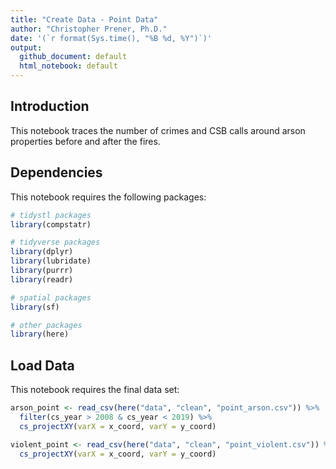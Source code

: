```yaml
---
title: "Create Data - Point Data"
author: "Christopher Prener, Ph.D."
date: '(`r format(Sys.time(), "%B %d, %Y")`)'
output: 
  github_document: default
  html_notebook: default 
---
```


## Introduction
This notebook traces the number of crimes and CSB calls around arson properties before and after the fires.

## Dependencies
This notebook requires the following packages:

```r
# tidystl packages
library(compstatr)

# tidyverse packages
library(dplyr)
library(lubridate)
library(purrr)
library(readr)

# spatial packages
library(sf)

# other packages
library(here)
```

## Load Data
This notebook requires the final data set:

```r
arson_point <- read_csv(here("data", "clean", "point_arson.csv")) %>%
  filter(cs_year > 2008 & cs_year < 2019) %>%
  cs_projectXY(varX = x_coord, varY = y_coord)

violent_point <- read_csv(here("data", "clean", "point_violent.csv")) %>%
  cs_projectXY(varX = x_coord, varY = y_coord)
```





